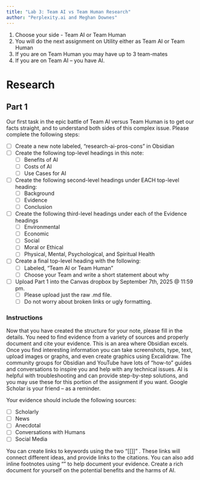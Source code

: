 ```yaml
---
title: "Lab 3: Team AI vs Team Human Research"
author: "Perplexity.ai and Meghan Downes"
---
```

1.  Choose your side - Team AI or Team Human
2.  You will do the next assignment on Utility either as Team AI or Team Human
3.  If you are on Team Human you may have up to 3 team-mates
4.  If you are on Team AI -- you have AI.

# Research

## Part 1

Our first task in the epic battle of Team AI versus Team Human is to get our facts straight, and to understand both sides of this complex issue. Please complete the following steps:

-   [ ] Create a new note labeled, "research-ai-pros-cons" in Obsidian
-   [ ] Create the following top-level headings in this note:
    -   [ ] Benefits of AI
    -   [ ] Costs of AI
    -   [ ] Use Cases for AI
-   [ ] Create the following second-level headings under EACH top-level heading:
    -   [ ] Background
    -   [ ] Evidence
    -   [ ] Conclusion
-   [ ] Create the following third-level headings under each of the Evidence headings
    -   [ ] Environmental
    -   [ ] Economic
    -   [ ] Social
    -   [ ] Moral or Ethical
    -   [ ] Physical, Mental, Psychological, and Spiritual Health
-   [ ] Create a final top-level heading with the following:
    -   [ ] Labeled, "Team AI or Team Human"
    -   [ ] Choose your Team and write a short statement about why
-   [ ] Upload Part 1 into the Canvas dropbox by September 7th, 2025 \@ 11:59 pm.
    -   [ ] Please upload just the raw .md file.
    -   [ ] Do not worry about broken links or ugly formatting.

### Instructions

Now that you have created the structure for your note, please fill in the details. You need to find evidence from a variety of sources and properly document and cite your evidence. This is an area where Obsidian excels. Once you find interesting information you can take screenshots, type, text, upload images or graphs, and even create graphics using Excalidraw. The community groups for Obsidian and YouTube have lots of "how-to" guides and conversations to inspire you and help with any technical issues. AI is helpful with troubleshooting and can provide step-by-step solutions, and you may use these for this portion of the assignment if you want. Google Scholar is your friend -- as a reminder.

Your evidence should include the following sources:

-   [ ] Scholarly
-   [ ] News
-   [ ] Anecdotal
-   [ ] Conversations with Humans
-   [ ] Social Media

You can create links to keywords using the two "\[\[\]\]" . These links will connect different ideas, and provide links to the citations. You can also add inline footnotes using "" to help document your evidence. Create a rich document for yourself on the potential benefits and the harms of AI.
